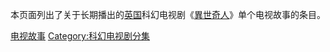 {{noteTA
|G1=WHO
}}
{{portal|神秘博士}}
本页面列出了关于长期播出的[[英国|英国]]科幻电视剧《[[異世奇人|異世奇人]]》单个电视故事的条目。

[[Category:神秘博士故事|电视故事]]
[[Category:科幻电视剧分集|Category:科幻电视剧分集]]
